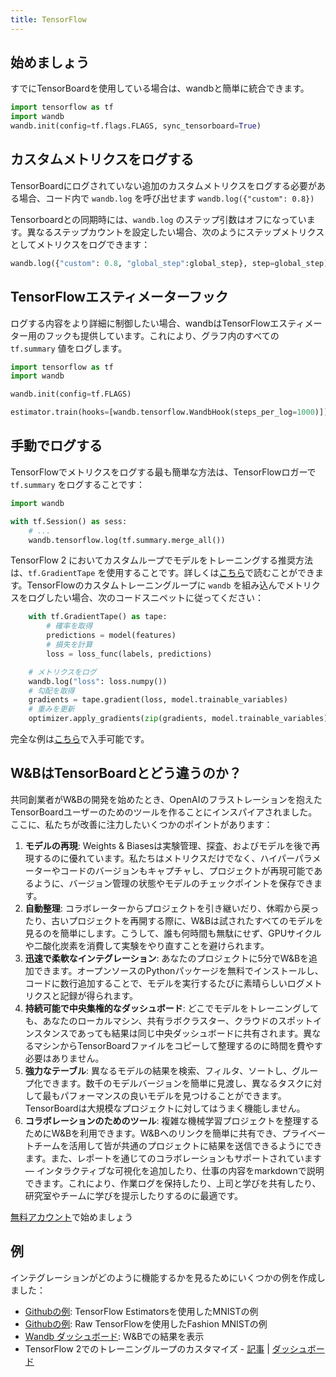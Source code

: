 ```yaml
---
title: TensorFlow
---
```


<Card title="Try in Colab" href="https://colab.research.google.com/drive/1JCpAbjkCFhYMT7LCQ399y35TS3jlMpvM" icon="python"/>

## 始めましょう

すでにTensorBoardを使用している場合は、wandbと簡単に統合できます。

```python
import tensorflow as tf
import wandb
wandb.init(config=tf.flags.FLAGS, sync_tensorboard=True)
```

## カスタムメトリクスをログする

TensorBoardにログされていない追加のカスタムメトリクスをログする必要がある場合、コード内で `wandb.log` を呼び出せます `wandb.log({"custom": 0.8}) `

Tensorboardとの同期時には、`wandb.log` のステップ引数はオフになっています。異なるステップカウントを設定したい場合、次のようにステップメトリクスとしてメトリクスをログできます：

``` python
wandb.log({"custom": 0.8, "global_step":global_step}, step=global_step)
```

## TensorFlowエスティメーターフック

ログする内容をより詳細に制御したい場合、wandbはTensorFlowエスティメーター用のフックも提供しています。これにより、グラフ内のすべての `tf.summary` 値をログします。

```python
import tensorflow as tf
import wandb

wandb.init(config=tf.FLAGS)

estimator.train(hooks=[wandb.tensorflow.WandbHook(steps_per_log=1000)])
```

## 手動でログする

TensorFlowでメトリクスをログする最も簡単な方法は、TensorFlowロガーで `tf.summary` をログすることです：

```python
import wandb

with tf.Session() as sess:
    # ...
    wandb.tensorflow.log(tf.summary.merge_all())
```

TensorFlow 2 においてカスタムループでモデルをトレーニングする推奨方法は、`tf.GradientTape` を使用することです。詳しくは[こちら](https://www.tensorflow.org/tutorials/customization/custom_training_walkthrough)で読むことができます。TensorFlowのカスタムトレーニングループに `wandb` を組み込んでメトリクスをログしたい場合、次のコードスニペットに従ってください：

```python
    with tf.GradientTape() as tape:
        # 確率を取得
        predictions = model(features)
        # 損失を計算
        loss = loss_func(labels, predictions)

    # メトリクスをログ
    wandb.log("loss": loss.numpy())
    # 勾配を取得
    gradients = tape.gradient(loss, model.trainable_variables)
    # 重みを更新
    optimizer.apply_gradients(zip(gradients, model.trainable_variables))
```

完全な例は[こちら](https://www.wandb.com/articles/wandb-customizing-training-loops-in-tensorflow-2)で入手可能です。

## W&BはTensorBoardとどう違うのか？

共同創業者がW&Bの開発を始めたとき、OpenAIのフラストレーションを抱えたTensorBoardユーザーのためのツールを作ることにインスパイアされました。ここに、私たちが改善に注力したいくつかのポイントがあります：

1. **モデルの再現**: Weights & Biasesは実験管理、探査、およびモデルを後で再現するのに優れています。私たちはメトリクスだけでなく、ハイパーパラメーターやコードのバージョンもキャプチャし、プロジェクトが再現可能であるように、バージョン管理の状態やモデルのチェックポイントを保存できます。
2. **自動整理**: コラボレーターからプロジェクトを引き継いだり、休暇から戻ったり、古いプロジェクトを再開する際に、W&Bは試されたすべてのモデルを見るのを簡単にします。こうして、誰も何時間も無駄にせず、GPUサイクルや二酸化炭素を消費して実験をやり直すことを避けられます。
3. **迅速で柔軟なインテグレーション**: あなたのプロジェクトに5分でW&Bを追加できます。オープンソースのPythonパッケージを無料でインストールし、コードに数行追加することで、モデルを実行するたびに素晴らしいログメトリクスと記録が得られます。
4. **持続可能で中央集権的なダッシュボード**: どこでモデルをトレーニングしても、あなたのローカルマシン、共有ラボクラスター、クラウドのスポットインスタンスであっても結果は同じ中央ダッシュボードに共有されます。異なるマシンからTensorBoardファイルをコピーして整理するのに時間を費やす必要はありません。
5. **強力なテーブル**: 異なるモデルの結果を検索、フィルタ、ソートし、グループ化できます。数千のモデルバージョンを簡単に見渡し、異なるタスクに対して最もパフォーマンスの良いモデルを見つけることができます。TensorBoardは大規模なプロジェクトに対してはうまく機能しません。
6. **コラボレーションのためのツール**: 複雑な機械学習プロジェクトを整理するためにW&Bを利用できます。W&Bへのリンクを簡単に共有でき、プライベートチームを活用して皆が共通のプロジェクトに結果を送信できるようにできます。また、レポートを通じてのコラボレーションもサポートされています— インタラクティブな可視化を追加したり、仕事の内容をmarkdownで説明できます。これにより、作業ログを保持したり、上司と学びを共有したり、研究室やチームに学びを提示したりするのに最適です。

[無料アカウント](https://wandb.ai)で始めましょう

## 例

インテグレーションがどのように機能するかを見るためにいくつかの例を作成しました：

* [Githubの例](https://github.com/wandb/examples/blob/master/examples/tensorflow/tf-estimator-mnist/mnist.py): TensorFlow Estimatorsを使用したMNISTの例
* [Githubの例](https://github.com/wandb/examples/blob/master/examples/tensorflow/tf-cnn-fashion/train.py): Raw TensorFlowを使用したFashion MNISTの例
* [Wandb ダッシュボード](https://app.wandb.ai/l2k2/examples-tf-estimator-mnist/runs/p0ifowcb): W&Bでの結果を表示
* TensorFlow 2でのトレーニングループのカスタマイズ - [記事](https://www.wandb.com/articles/wandb-customizing-training-loops-in-tensorflow-2) | [ダッシュボード](https://app.wandb.ai/sayakpaul/custom_training_loops_tf)